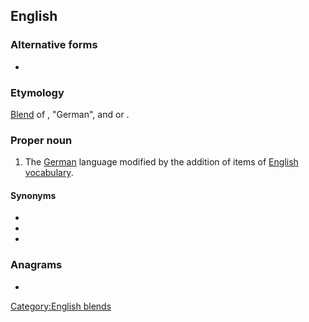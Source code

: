 ==English==

===Alternative forms===
* {{l|en|Denglisch}}

===Etymology===
[[blend|Blend]] of {{m|de|Deutsch}}, "German", and {{m|de|Englisch}} or {{m|en|English}}.

===Proper noun===
{{wikipedia}}
{{en-proper noun}}

# The [[German]] language modified by the addition of items of [[English]] [[vocabulary]].

====Synonyms====
* {{l|en|Engleutsch}}
* {{l|en|Germish}}
* {{l|en|Germlish}}

===Anagrams===
* {{anagrams|en|hind legs|hindlegs|shingled}}

[[Category:English blends]]